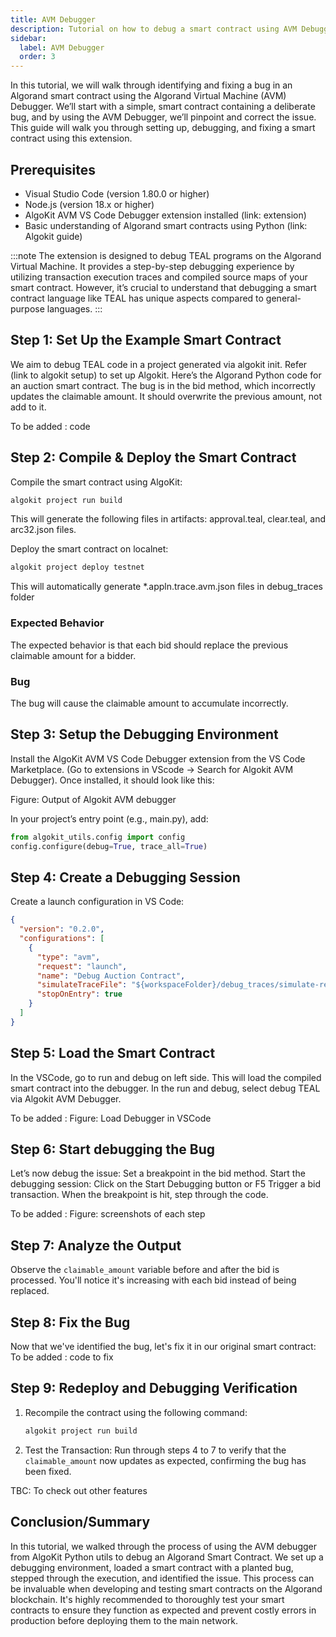 ```yaml
---
title: AVM Debugger
description: Tutorial on how to debug a smart contract using AVM Debugger
sidebar:
  label: AVM Debugger
  order: 3
---
```


In this tutorial, we will walk through identifying and fixing a bug in an Algorand smart contract using the Algorand Virtual Machine (AVM) Debugger. We’ll start with a simple, smart contract containing a deliberate bug, and by using the AVM Debugger, we’ll pinpoint and correct the issue. This guide will walk you through setting up, debugging, and fixing a smart contract using this extension.

## Prerequisites
- Visual Studio Code (version 1.80.0 or higher)
- Node.js (version 18.x or higher)
- AlgoKit AVM VS Code Debugger extension installed (link: extension)
- Basic understanding of Algorand smart contracts using Python (link: Algokit guide)

:::note 
The extension is designed to debug TEAL programs on the Algorand Virtual Machine. It provides a step-by-step debugging experience by utilizing transaction execution traces and compiled source maps of your smart contract. However, it’s crucial to understand that debugging a smart contract language like TEAL has unique aspects compared to general-purpose languages. 
:::

## Step 1: Set Up the Example Smart Contract
We aim to debug TEAL code in a project generated via algokit init. Refer (link to algokit setup) to set up Algokit. Here’s the Algorand Python code for an auction smart contract. The bug is in the bid method, which incorrectly updates the claimable amount. It should overwrite the previous amount, not add to it.

To be added : code

## Step 2: Compile & Deploy the Smart Contract

Compile the smart contract using AlgoKit: 
```bash
algokit project run build
```
This will generate the following files in artifacts: approval.teal, clear.teal, and arc32.json files. 

Deploy the smart contract on localnet:
```bash
algokit project deploy testnet
```
This will automatically generate *.appln.trace.avm.json files in debug_traces folder

### Expected Behavior
The expected behavior is that each bid should replace the previous claimable amount for a bidder. 

### Bug
The bug will cause the claimable amount to accumulate incorrectly.

## Step 3: Setup the Debugging Environment
Install the AlgoKit AVM VS Code Debugger extension from the VS Code Marketplace. (Go to extensions in VScode -> Search for Algokit AVM Debugger). Once installed, it should look like this:
 
Figure: Output of Algokit AVM debugger

In your project’s entry point (e.g., main.py), add:
```python
from algokit_utils.config import config
config.configure(debug=True, trace_all=True)
```

## Step 4: Create a Debugging Session
Create a launch configuration in VS Code:
```json
{
  "version": "0.2.0",
  "configurations": [
    {
      "type": "avm",
      "request": "launch",
      "name": "Debug Auction Contract",
      "simulateTraceFile": "${workspaceFolder}/debug_traces/simulate-response.trace.avm.json",
      "stopOnEntry": true
    }
  ]
}
```

## Step 5: Load the Smart Contract
In the VSCode, go to run and debug on left side. This will load the compiled smart contract into the debugger. In the run and debug, select debug TEAL via Algokit AVM Debugger.

To be added : Figure: Load Debugger in VSCode 

## Step 6: Start debugging the Bug
Let’s now debug the issue:
Set a breakpoint in the bid method.
Start the debugging session: Click on the Start Debugging button or F5
Trigger a bid transaction.
When the breakpoint is hit, step through the code.

To be added : Figure: screenshots of each step

## Step 7: Analyze the Output

Observe the `claimable_amount` variable before and after the bid is processed. You'll notice it's increasing with each bid instead of being replaced.

## Step 8: Fix the Bug
Now that we've identified the bug, let's fix it in our original smart contract:
To be added : code to fix

## Step 9: Redeploy and Debugging Verification
1. Recompile the contract using the following command:
   ```bash
   algokit project run build
   ```

2. Test the Transaction:
   Run through steps 4 to 7 to verify that the `claimable_amount` now updates as expected, confirming the bug has been fixed.

TBC: To check out other features

## Conclusion/Summary
In this tutorial, we walked through the process of using the AVM debugger from AlgoKit Python utils to debug an Algorand Smart Contract. We set up a debugging environment, loaded a smart contract with a planted bug, stepped through the execution, and identified the issue. This process can be invaluable when developing and testing smart contracts on the Algorand blockchain. It's highly recommended to thoroughly test your smart contracts to ensure they function as expected and prevent costly errors in production before deploying them to the main network.
